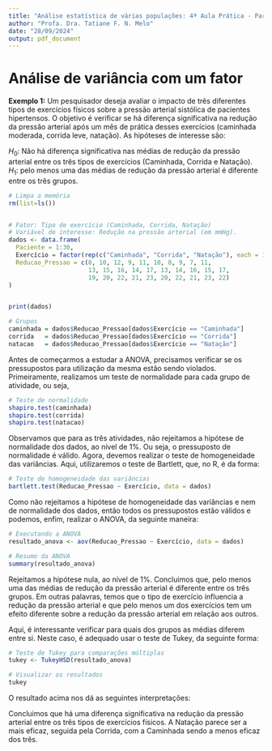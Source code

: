 ---
title: "Análise estatística de várias populações: 4ª Aula Prática - Parte 1"
author: "Profa. Dra. Tatiane F. N. Melo"
date: "28/09/2024"
output: pdf_document
---


# Análise de variância com um fator

**Exemplo 1:** Um pesquisador deseja avaliar o impacto de três diferentes tipos de exercícios físicos sobre a pressão arterial sistólica de pacientes hipertensos. O objetivo é verificar se há diferença significativa na redução da pressão arterial após um mês de prática desses exercícios (caminhada moderada, corrida leve, natação). As hipóteses de interesse são:
  \vspace{0.3cm}
  
  $H_0$: Não há diferença significativa nas médias de redução da pressão arterial entre os três tipos de exercícios (Caminhada, Corrida e Natação). 
  \begin{itemize}
      \item{Em outras palavras, a redução média da pressão arterial é igual para os três grupos de pacientes, independentemente do tipo de exercício realizado.}
  \end{itemize}
  \vspace{0.3cm}

  $H_1$: pelo menos uma das médias de redução da pressão arterial é diferente entre os três grupos.
  \begin{itemize}
      \item{Isso significa que o tipo de exercício influencia a redução da pressão arterial e que pelo menos um dos exercícios tem um efeito diferente sobre a redução da pressão arterial em relação aos outros.}
  \end{itemize}


\vspace{0.2cm}
```{r}

# Limpa a memória
rm(list=ls())


# Fator: Tipo de exercício (Caminhada, Corrida, Natação)
# Variável de interesse: Redução na pressão arterial (em mmHg).
dados <- data.frame(
  Paciente = 1:30,
  Exercício = factor(rep(c("Caminhada", "Corrida", "Natação"), each = 10)),
  Reducao_Pressao = c(8, 10, 12, 9, 11, 10, 8, 9, 7, 11, 
                      13, 15, 16, 14, 17, 13, 14, 16, 15, 17, 
                      19, 20, 22, 21, 23, 20, 22, 21, 23, 22)
)


print(dados)

# Grupos
caminhada = dados$Reducao_Pressao[dados$Exercício == "Caminhada"]
corrida   = dados$Reducao_Pressao[dados$Exercício == "Corrida"]
natacao   = dados$Reducao_Pressao[dados$Exercício == "Natação"]

```

\vspace{0.5cm}
Antes de começarmos a estudar a ANOVA, precisamos verificar se os pressupostos para utilização da mesma estão sendo violados. Primeiramente, realizamos um teste de normalidade para cada grupo de atividade, ou seja,

\vspace{0.2cm}
```{r}
# Teste de normalidade
shapiro.test(caminhada)
shapiro.test(corrida)
shapiro.test(natacao)
```

\vspace{0.5cm}
Observamos que para as três atividades, não rejeitamos a hipótese de normalidade dos dados, ao nível de 1\%. Ou seja, o pressuposto de normalidade é válido. Agora, devemos realizar o teste de homogeneidade das variâncias. Aqui, utilizaremos o teste de Bartlett, que, no R, é da forma:

\vspace{0.2cm}
```{r}
# Teste de homogeneidade das variâncias
bartlett.test(Reducao_Pressao ~ Exercício, data = dados)
```


\vspace{0.5cm}
Como não rejeitamos a hipótese de homogeneidade das variâncias e nem de normalidade dos dados, então todos os pressupostos estão válidos e podemos, enfim, realizar o ANOVA, da seguinte maneira:

\vspace{0.2cm}
```{r}
# Executando a ANOVA
resultado_anova <- aov(Reducao_Pressao ~ Exercício, data = dados)

# Resumo da ANOVA
summary(resultado_anova)
```


\vspace{0.5cm}
Rejeitamos a hipótese nula, ao nível de 1\%. Concluimos que, pelo menos uma das médias de redução da pressão arterial é diferente entre os três grupos. Em outras palavras, temos que o tipo de exercício influencia a redução da pressão arterial e que pelo menos um dos exercícios tem um efeito diferente sobre a redução da pressão arterial em relação aos outros.


\vspace{0.5cm}
Aqui, é interessante verificar para quais dos grupos as médias diferem entre si. Neste caso, é adequado usar o teste de Tukey, da seguinte forma:

\vspace{0.2cm}
```{r}
# Teste de Tukey para comparações múltiplas
tukey <- TukeyHSD(resultado_anova)

# Visualizar os resultados
tukey
```
\vspace{0.5cm}
O resultado acima nos dá as seguintes interpretações:


\begin{itemize}
\item{{\bf Corrida - Caminhada:} A diferença na redução da pressão arterial entre Corrida e Caminhada foi de 5,5 unidades (diff = 5,5). O intervalo de confiança de 95\% vai de 3,87 a 7,13, o que não inclui zero, indicando que essa diferença é significativa. O valor-$p$ igual a zero, confirma essa significância. Logo, há uma diferença significativa entre Corrida e Caminhada na redução da pressão arterial.
}
\vspace{0.3cm}
\item{{\bf Natação - Caminhada:} A diferença na redução da pressão arterial entre Natação e Caminhada foi de 11,8 unidades. O intervalo de confiança de 95\% vai de 10,17 a 13,43, novamente sem incluir zero. O valor-$p$ também é 0, mostrando que a Natação provoca uma redução significativamente maior na pressão arterial em relação à Caminhada.}

\vspace{0.3cm}
\item{{\bf Natação - Corrida:} A diferença entre Natação e Corrida foi de 6,3 unidades. O valor-$p$ é 0. Isso sugere que a Natação também é significativamente mais eficaz do que a Corrida na redução da pressão arterial.}
\vspace{0.3cm}
\end{itemize}

\vspace{0.5cm}
Concluimos que há uma diferença significativa na redução da pressão arterial entre os três tipos de exercícios físicos. A Natação parece ser a mais eficaz, seguida pela Corrida, com a Caminhada sendo a menos eficaz dos três.


